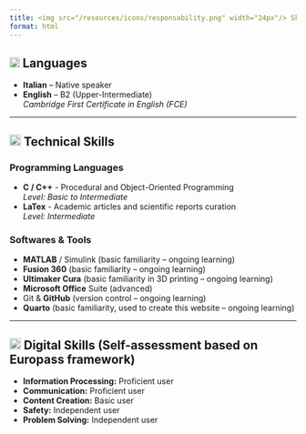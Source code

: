 ```yaml
---
title: <img src="/resources/icons/responsability.png" width="24px"/> Skills 
format: html
---
```


## <img src="/resources/icons/language-exchange.png" width="18px"/> Languages
- **Italian** – Native speaker  
- **English** – B2 (Upper-Intermediate)  
  *Cambridge First Certificate in English (FCE)*

---

## <img src="/resources/icons/user-skill-gear.png" width="20px"/> Technical Skills

### Programming Languages
- **C / C++** - Procedural and Object-Oriented Programming<br> 
  *Level: Basic to Intermediate*
- **LaTex** - Academic articles and scientific reports curation<br>
  *Level: Intermediate*

### Softwares & Tools
- **MATLAB** / Simulink (basic familiarity – ongoing learning)
- **Fusion 360** (basic familiarity – ongoing learning)
- **Ultimaker Cura** (basic familiarity in 3D printing – ongoing learning)
- **Microsoft Office** Suite (advanced)
- Git & **GitHub** (version control – ongoing learning)
- **Quarto** (basic familiarity, used to create this website – ongoing learning)

---

## <img src="/resources/icons/digital-key.png" width="20px"/> Digital Skills (Self-assessment based on Europass framework)

- **Information Processing:** Proficient user  
- **Communication:** Proficient user  
- **Content Creation:** Basic user  
- **Safety:** Independent user  
- **Problem Solving:** Independent user